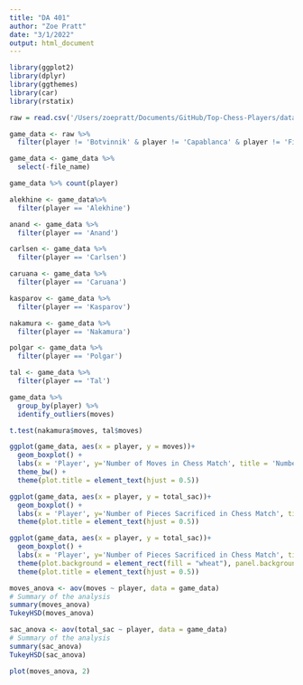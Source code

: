```yaml
---
title: "DA 401"
author: "Zoe Pratt"
date: "3/1/2022"
output: html_document
---
```


```r
library(ggplot2)
library(dplyr)
library(ggthemes)
library(car)
library(rstatix)
```


```r
raw = read.csv('/Users/zoepratt/Documents/GitHub/Top-Chess-Players/data/player_piece_sac_data.csv')
```

```r
game_data <- raw %>%
  filter(player != 'Botvinnik' & player != 'Capablanca' & player != 'Fischer' & player != 'Morphy')

game_data <- game_data %>%
  select(-file_name)

game_data %>% count(player)
```

```r
alekhine <- game_data%>%
  filter(player == 'Alekhine')

anand <- game_data %>%
  filter(player == 'Anand')

carlsen <- game_data %>%
  filter(player == 'Carlsen')

caruana <- game_data %>%
  filter(player == 'Caruana')

kasparov <- game_data %>%
  filter(player == 'Kasparov')

nakamura <- game_data %>%
  filter(player == 'Nakamura')

polgar <- game_data %>%
  filter(player == 'Polgar')

tal <- game_data %>%
  filter(player == 'Tal')
```

```r
game_data %>%
  group_by(player) %>%
  identify_outliers(moves)
```

```r
t.test(nakamura$moves, tal$moves)
```

```r
ggplot(game_data, aes(x = player, y = moves))+
  geom_boxplot() +
  labs(x = 'Player', y='Number of Moves in Chess Match', title = 'Number of Moves in a Match by Player') +
  theme_bw() +
  theme(plot.title = element_text(hjust = 0.5))

```
```r
ggplot(game_data, aes(x = player, y = total_sac))+
  geom_boxplot() + 
  labs(x = 'Player', y='Number of Pieces Sacrificed in Chess Match', title = 'Number of Pieces Sacrificed in a Match by Player') + theme_bw() +
  theme(plot.title = element_text(hjust = 0.5))
```

```r
ggplot(game_data, aes(x = player, y = total_sac))+
  geom_boxplot() + 
  labs(x = 'Player', y='Number of Pieces Sacrificed in Chess Match', title = 'Number of Pieces Sacrificed in a Match by Player') +
  theme(plot.background = element_rect(fill = "wheat"), panel.background = element_rect(fill = "wheat")) +
  theme(plot.title = element_text(hjust = 0.5))

```

```r
moves_anova <- aov(moves ~ player, data = game_data)
# Summary of the analysis
summary(moves_anova)
TukeyHSD(moves_anova)
```

```r
sac_anova <- aov(total_sac ~ player, data = game_data)
# Summary of the analysis
summary(sac_anova)
TukeyHSD(sac_anova)
```
```r
plot(moves_anova, 2)
```


